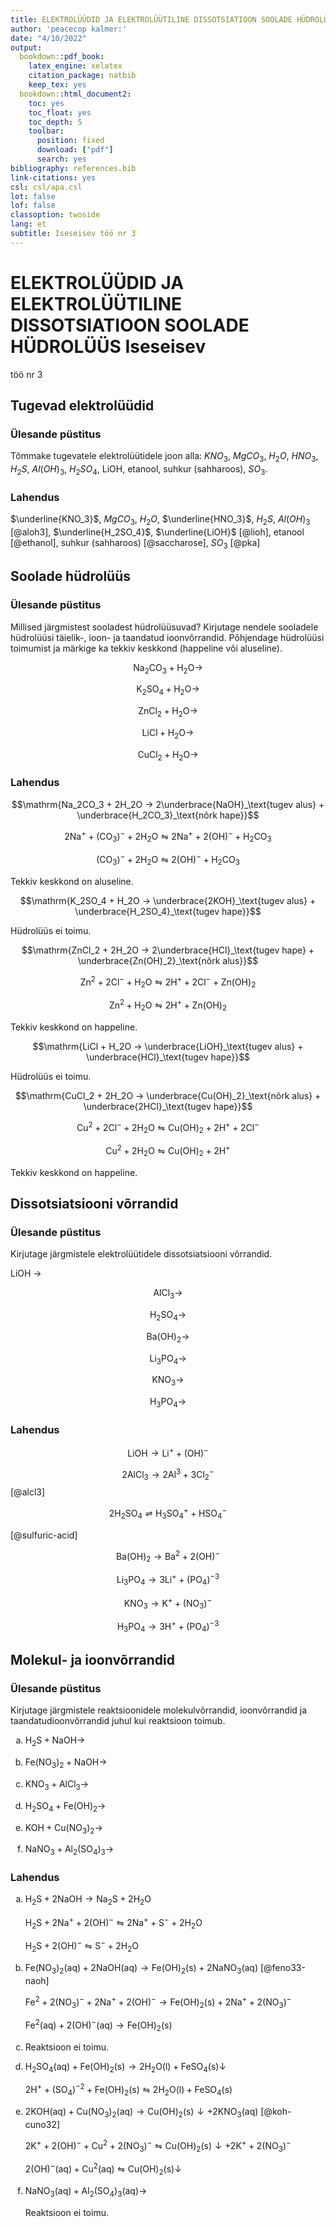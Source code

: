 ```yaml
---
title: ELEKTROLÜÜDID JA ELEKTROLÜÜTILINE DISSOTSIATIOON SOOLADE HÜDROLÜÜS
author: 'peacecop kalmer:'
date: "4/10/2022"
output:
  bookdown::pdf_book:
    latex_engine: xelatex
    citation_package: natbib
    keep_tex: yes
  bookdown::html_document2:
    toc: yes
    toc_float: yes
    toc_depth: 5
    toolbar:
      position: fixed
      download: ["pdf"]
      search: yes
bibliography: references.bib
link-citations: yes
csl: csl/apa.csl
lot: false
lof: false
classoption: twoside
lang: et
subtitle: Iseseisev töö nr 3
---
```


# ELEKTROLÜÜDID JA ELEKTROLÜÜTILINE DISSOTSIATIOON SOOLADE HÜDROLÜÜS Iseseisev
  töö nr 3

## Tugevad elektrolüüdid

### Ülesande püstitus

Tõmmake tugevatele elektrolüütidele joon alla: $KNO_3$, $MgCO_3$, $H_2O$, $HNO_3$, $H_2S$, $Al(OH)_3$, $H_2SO_4$, LiOH, etanool, suhkur (sahharoos), $SO_3$.

### Lahendus

$\underline{KNO_3}$, $MgCO_3$, $H_2O$, $\underline{HNO_3}$, $H_2S$, $Al(OH)_3$ [@aloh3], $\underline{H_2SO_4}$, $\underline{LiOH}$ [@lioh], etanool [@ethanol], suhkur (sahharoos) [@saccharose], $SO_3$ [@pka]

## Soolade hüdrolüüs

### Ülesande püstitus

Millised järgmistest sooladest hüdrolüüsuvad? Kirjutage nendele sooladele hüdrolüüsi täielik-, ioon- ja taandatud ioonvõrrandid. Põhjendage hüdrolüüsi toimumist ja märkige ka tekkiv keskkond (happeline või aluseline). 

$$\mathrm{Na_2CO_3 + H_2O →}$$


$$\mathrm{K_2SO_4 + H_2O →}$$


$$\mathrm{ZnCl_2 + H_2O →}$$


$$\mathrm{LiCl + H_2O →}$$


$$\mathrm{CuCl_2 + H_2O →}$$

### Lahendus

$$\mathrm{Na_2CO_3 + 2H_2O → 2\underbrace{NaOH}_\text{tugev alus} + \underbrace{H_2CO_3}_\text{nõrk hape}}$$

$$\mathrm{2Na^+ + (CO_3)^- + 2H_2O \leftrightharpoons 2Na^+ + 2(OH)^- + H_2CO_3}$$

$$\mathrm{(CO_3)^- + 2H_2O \leftrightharpoons2(OH)^- + H_2CO_3}$$

Tekkiv keskkond on aluseline.

$$\mathrm{K_2SO_4 + H_2O → \underbrace{2KOH}_\text{tugev alus} + \underbrace{H_2SO_4}_\text{tugev hape}}$$

Hüdrolüüs ei toimu.

$$\mathrm{ZnCl_2 + 2H_2O → 2\underbrace{HCl}_\text{tugev hape} + \underbrace{Zn(OH)_2}_\text{nõrk alus}}$$

$$\mathrm{Zn^{2} + 2Cl^- + H_2O \leftrightharpoons 2H^+ + 2Cl^- + Zn(OH)_2}$$

$$\mathrm{Zn^{2} + H_2O \leftrightharpoons 2H^+ + Zn(OH)_2}$$

Tekkiv keskkond on happeline.

$$\mathrm{LiCl + H_2O → \underbrace{LiOH}_\text{tugev alus} + \underbrace{HCl}_\text{tugev hape}}$$

Hüdrolüüs ei toimu.

$$\mathrm{CuCl_2 + 2H_2O → \underbrace{Cu(OH)_2}_\text{nõrk alus} + \underbrace{2HCl}_\text{tugev hape}}$$

$$\mathrm{Cu^{2} + 2Cl^- + 2H_2O \leftrightharpoons Cu(OH)_2 + 2H^+ + 2Cl^-}$$

$$\mathrm{Cu^{2} + 2H_2O \leftrightharpoons Cu(OH)_2 + 2H^+}$$

Tekkiv keskkond on happeline.

## Dissotsiatsiooni võrrandid

### Ülesande püstitus

Kirjutage järgmistele elektrolüütidele dissotsiatsiooni võrrandid.

LiOH →

$$\mathrm{AlCl_3 →}$$

$$\mathrm{H_2SO_4 →}$$

$$\mathrm{Ba(OH)_2 →}$$ 

$$\mathrm{Li_3PO_4 →}$$

$$\mathrm{KNO_3 →}$$

$$\mathrm{H_3PO_4 →}$$

### Lahendus

$$\mathrm{LiOH \rightarrow Li^+ + (OH)^-}$$

$$\mathrm{2AlCl_3 → 2Al^{3} + 3Cl_2^-}$$ [@alcl3]

$$\mathrm{2 H_2SO_4 ⇌ H_3SO_4^+ + HSO_4^-}$$

[@sulfuric-acid]

$$\mathrm{Ba(OH)_2 → Ba^{2} + 2(OH)^-}$$ 

$$\mathrm{Li_3PO_4 → 3Li^+ + (PO_4)^{-3}}$$

$$\mathrm{KNO_3 → K^+ + (NO_3)^{-}}$$

$$\mathrm{H_3PO_4 → 3H^+ + (PO_4)^{-3}}$$

## Molekul- ja ioonvõrrandid

### Ülesande püstitus

Kirjutage järgmistele reaktsioonidele molekulvõrrandid, ioonvõrrandid ja taandatudioonvõrrandid juhul kui reaktsioon toimub. 


a)	$\mathrm{H_2S + NaOH →}$


b)	$\mathrm{Fe(NO_3)_2 + NaOH →}$


c)	$\mathrm{KNO_3 + AlCl_3 →}$


d)	$\mathrm{H_2SO_4 + Fe(OH)_2 →}$


e)	$\mathrm{KOH + Cu(NO_3)_2 →}$


f)	$\mathrm{NaNO_3 + Al_2(SO_4)_3 →}$

### Lahendus

a)  $\mathrm{H_2S + 2NaOH → Na_2S + 2H_2O}$
    
    $\mathrm{H_2S + 2Na^+ + 2(OH)^- \leftrightharpoons 2Na^+ + S^- + 2H_2O}$
    
    $\mathrm{H_2S + 2(OH)^- \leftrightharpoons S^- + 2H_2O}$
    
b)  $\mathrm{Fe(NO_3)_2 (aq) + 2NaOH (aq) → Fe(OH)_2 (s) + 2NaNO_3 (aq)}$ [@feno33-naoh]

    $\mathrm{Fe^2 + 2(NO_3)^{-} + 2Na^+ + 2(OH)^- → Fe(OH)_2 (s) + 2Na^+ + 2(NO_3)^-}$
    
    $\mathrm{Fe^2 (aq) + 2(OH)^- (aq) → Fe(OH)_2 (s)}$
    
c) Reaktsioon ei toimu.

d)  $\mathrm{H_2SO_4 (aq) + Fe(OH)_2 (s) → 2H_2O (l) + FeSO_4 (s) \downarrow}$

    $\mathrm{2H^+ + (SO_4)^{-2} + Fe(OH)_2 (s) \leftrightharpoons 2H_2O (l) + FeSO_4 (s)}$
    
e)	$\mathrm{2KOH (aq) + Cu(NO_3)_2 (aq) → Cu(OH)_2 (s) \downarrow + 2KNO_3 (aq)}$ [@koh-cuno32]

    $\mathrm{2K^+ + 2(OH)^- + Cu^{2} + 2(NO_3)^- \leftrightharpoons Cu(OH)_2 (s) \downarrow + 2K^+ + 2(NO_3)^-}$
    
    $\mathrm{2(OH)^- (aq) + Cu^2 (aq) \leftrightharpoons Cu(OH)_2 (s) \downarrow}$
    
f)	$\mathrm{NaNO_3 (aq) + Al_2(SO_4)_3 (aq) →}$

    Reaktsioon ei toimu.
